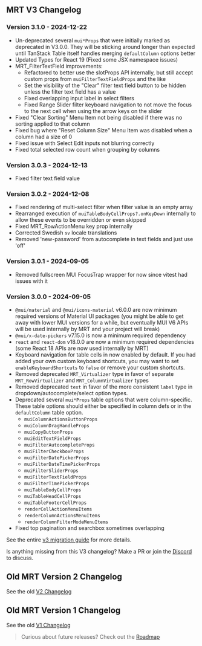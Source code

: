 
<Head>
  <title>{'MRT V3 Changelog - Material React Table V3 Docs'}</title>
  <meta name="description" content="Material React Table V3 Changelog" />
</Head>

## MRT V3 Changelog

### Version 3.1.0 - 2024-12-22

- Un-deprecated several `mui*Props` that were initially marked as deprecated in V3.0.0. They will be sticking around longer than expected until TanStack Table itself handles merging `defaultColumn` options better
- Updated Types for React 19 (Fixed some JSX namespace issues)
- MRT_FilterTextField improvements:
  - Refactored to better use the slotProps API internally, but still accept custom props from `muiFilterTextFieldProps` and the like
  - Set the visibility of the "Clear" filter text field button to be hidden unless the filter text field has a value
  - Fixed overlapping input label in select filters
  - Fixed Range Slider filter keyboard navigation to not move the focus to the next cell when using the arrow keys on the slider
- Fixed "Clear Sorting" Menu Item not being disabled if there was no sorting applied to that column
- Fixed bug where "Reset Column Size" Menu Item was disabled when a column had a size of 0
- Fixed issue with Select Edit inputs not blurring correctly
- Fixed total selected row count when grouping by columns

### Version 3.0.3 - 2024-12-13

- Fixed filter text field value

### Version 3.0.2 - 2024-12-08

- Fixed rendering of multi-select filter when filter value is an empty array
- Rearranged execution of `muiTableBodyCellProps?.onKeyDown` internally to allow these events to be overridden or even skipped
- Fixed MRT_RowActionMenu key prop internally
- Corrected Swedish `sv` locale translations
- Removed 'new-password' from autocomplete in text fields and just use 'off'

### Version 3.0.1 - 2024-09-05

- Removed fullscreen MUI FocusTrap wrapper for now since vitest had issues with it

### Version 3.0.0 - 2024-09-05

- `@mui/material` and `@mui/icons-material` v6.0.0 are now minimum required versions of Material UI packages (you might be able to get away with lower MUI versions for a while, but eventually MUI V6 APIs will be used internally by MRT and your project will break)
- `@mui/x-date-pickers` v7.15.0 is now a minimum required dependency
- `react` and `react-dom` v18.0.0 are now a minimum required dependencies (some React 18 APIs are now used internally by MRT)
- Keyboard navigation for table cells in now enabled by default. If you had added your own custom keyboard shortcuts, you may want to set `enableKeyboardShortcuts` to `false` or remove your custom shortcuts.
- Removed deprecated `MRT_Virtualizer` type in favor of separate `MRT_RowVirtualizer` and `MRT_ColumnVirtualizer` types
- Removed deprecated `text` in favor of the more consistent `label` type in dropdown/autocomplete/select option types.
- Deprecated several `mui*Props` table options that were column-specific. These table options should either be specified in column defs or in the `defaultColumn` table option.
  - `muiColumnActionsButtonProps`
  - `muiColumnDragHandleProps`
  - `muiCopyButtonProps`
  - `muiEditTextFieldProps`
  - `muiFilterAutocompleteProps`
  - `muiFilterCheckboxProps`
  - `muiFilterDatePickerProps`
  - `muiFilterDateTimePickerProps`
  - `muiFilterSliderProps`
  - `muiFilterTextFieldProps`
  - `muiFilterTimePickerProps`
  - `muiTableBodyCellProps`
  - `muiTableHeadCellProps`
  - `muiTableFooterCellProps`
  - `renderCellActionMenuItems`
  - `renderColumnActionsMenuItems`
  - `renderColumnFilterModeMenuItems`
- Fixed top pagination and searchbox sometimes overlapping

See the entire [v3 migration guide](/docs/getting-started/migrating-to-v3) for more details.

Is anything missing from this V3 changelog? Make a PR or join the [Discord](https://discord.gg/5wqyRx6fnm) to discuss.

## Old MRT Version 2 Changelog

See the old [V2 Changelog](https://v2.material-react-table.com/changelog)

## Old MRT Version 1 Changelog

See the old [V1 Changelog](https://v1.material-react-table.com/changelog)

> Curious about future releases? Check out the [Roadmap](/roadmap)
